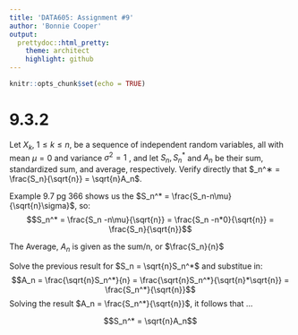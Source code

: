```yaml
---
title: 'DATA605: Assignment #9'
author: 'Bonnie Cooper'
output:
  prettydoc::html_pretty:
    theme: architect
    highlight: github
---
```


```r
knitr::opts_chunk$set(echo = TRUE)
```

# 9.3.2
Let ${X_k }$, $1 ≤ k ≤ n$, be a sequence of independent random variables, all with mean $\mu = 0$ and variance $\sigma^2 = 1$ , and let $S_n, S_n^*$ and $A_n$ be their sum, standardized sum, and average, respectively. Verify directly that $_n^∗ = \frac{S_n}{\sqrt{n}} = \sqrt{n}A_n$.

Example 9.7 pg 366 shows us the $S_n^* = \frac{S_n-n\mu}{\sqrt{n}\sigma}$, so:
$$S_n^* = \frac{S_n -n\mu}{\sqrt{n}} =  \frac{S_n -n*0}{\sqrt{n}} =  \frac{S_n}{\sqrt{n}}$$

The Average, $A_n$ is given as the sum/n, or $\frac{S_n}{n}$

Solve the previous result for $S_n = \sqrt{n}S_n^*$ and substitue in:
$$A_n = \frac{\sqrt{n}S_n^*}{n} = \frac{\sqrt{n}S_n^*}{\sqrt{n}*\sqrt{n}} = \frac{S_n^*}{\sqrt{n}}$$
Solving the result $A_n = \frac{S_n^*}{\sqrt{n}}$, it follows that ...

$$S_n^* = \sqrt{n}A_n$$

<br><br><br>